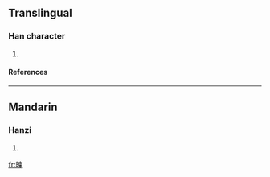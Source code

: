 ==Translingual==
===Han character===
{{Han char|rn=72|rad=日|as=09|sn=13|four=6509<sub>6</sub>|canj=日木田火 (ADWF)}}
# {{defn|Han|sort=日09}}
====References====
{{Han ref|kx=0498.190|dkj=14057|dj=0866.150|hdz=21523.020|uh=6695|ud=26261|bh=DDC1|bd=56769}}

----
==Mandarin==
===Hanzi===
{{cmn-hanzi|pin=[[jiǎn]] (jian3)|wg=chien<sup>3</sup>}}
# {{defn|Mandarin}}

[[fr:暕]]